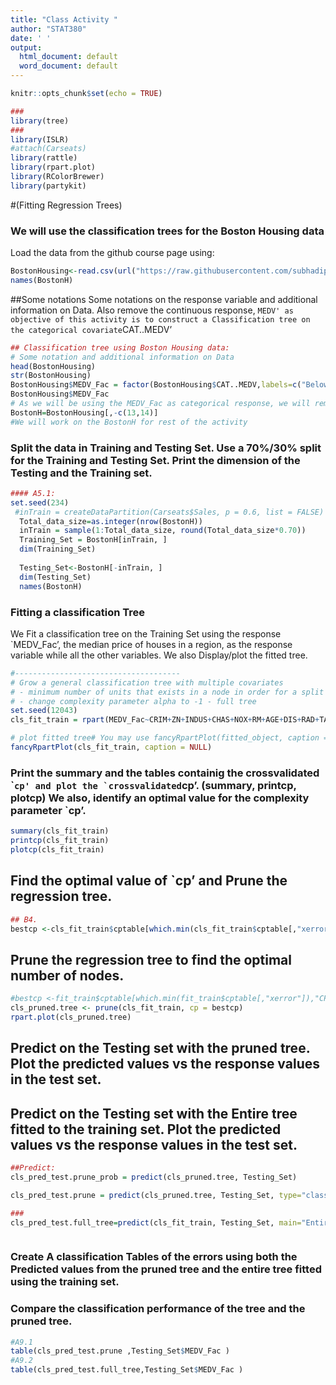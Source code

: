 ```yaml
---
title: "Class Activity "
author: "STAT380"
date: ' '
output:
  html_document: default
  word_document: default
---
```


```r
knitr::opts_chunk$set(echo = TRUE)
```

```r
###
library(tree)
###
library(ISLR)
#attach(Carseats)
library(rattle)
library(rpart.plot)
library(RColorBrewer)
library(partykit)
```


#(Fitting Regression Trees)

### We will use the classification trees for the Boston Housing data

Load the data from the github course page using: 

```r
BostonHousing<-read.csv(url("https://raw.githubusercontent.com/subhadippal2019/STAT380UAEU/main/BostonHousing.csv"))
names(BostonH)
```

##Some notations
Some notations on the response variable and additional information on Data. Also remove the continuous response, `MEDV' as objective of this activity is to construct a Classification tree on the categorical covariate `CAT..MEDV' 
```r
## Classification tree using Boston Housing data: 
# Some notation and additional information on Data
head(BostonHousing)
str(BostonHousing)
BostonHousing$MEDV_Fac = factor(BostonHousing$CAT..MEDV,labels=c("Below","Above"))
BostonHousing$MEDV_Fac
# As we will be using the MEDV_Fac as categorical response, we will remove both, `CAT..MEDV' and `MEDV' to keep on the required of the data. 
BostonH=BostonHousing[,-c(13,14)] 
#We will work on the BostonH for rest of the activity
```



### Split the data in Training and Testing Set. Use a 70%/30% split for the Training and Testing Set. Print the dimension of the Testing and the Training set.
```r
#### A5.1:
set.seed(234)
 #inTrain = createDataPartition(Carseats$Sales, p = 0.6, list = FALSE)
  Total_data_size=as.integer(nrow(BostonH))
  inTrain = sample(1:Total_data_size, round(Total_data_size*0.70))
  Training_Set = BostonH[inTrain, ]
  dim(Training_Set)
  
  Testing_Set<-BostonH[-inTrain, ]
  dim(Testing_Set)
  names(BostonH)

```

### Fitting a classification Tree

We Fit a classification tree on the Training Set using the response  `MEDV_Fac', the median price of houses in a region, as the response variable while all the other variables. We also Display/plot the fitted tree.

```r
#-------------------------------------
# Grow a general classification tree with multiple covariates
# - minimum number of units that exists in a node in order for a split to be attempted
# - change complexity parameter alpha to -1 - full tree
set.seed(12043)
cls_fit_train = rpart(MEDV_Fac~CRIM+ZN+INDUS+CHAS+NOX+RM+AGE+DIS+RAD+TAX+PTRATIO+LSTAT,data=Training_Set,method="class",minsplit=5,cp=0)

# plot fitted tree# You may use fancyRpartPlot(fitted_object, caption = NULL)
fancyRpartPlot(cls_fit_train, caption = NULL)

```

###  Print the summary and the tables containig the crossvalidated ``` cp' and plot the `crossvalidated ``cp'.  (summary, printcp, plotcp) We also,  identify an optimal value for the complexity parameter \`cp'.

```r
summary(cls_fit_train)
printcp(cls_fit_train)
plotcp(cls_fit_train) 


```

### 

##  Find the optimal value of \`cp' and Prune the regression tree.

```r
## B4.
bestcp <-cls_fit_train$cptable[which.min(cls_fit_train$cptable[,"xerror"]),"CP"]


```

### 


##  Prune the regression tree to find the optimal number of nodes.
```r

#bestcp <-fit_train$cptable[which.min(fit_train$cptable[,"xerror"]),"CP"]
cls_pruned.tree <- prune(cls_fit_train, cp = bestcp)
rpart.plot(cls_pruned.tree)

```
###

##  Predict on the Testing set with the pruned tree. Plot the predicted values vs the response values in the test set.

## Predict on the Testing set with the Entire tree fitted to the training set. Plot the predicted values vs the response values in the test set.

```r
##Predict: 
cls_pred_test.prune_prob = predict(cls_pruned.tree, Testing_Set)

cls_pred_test.prune = predict(cls_pruned.tree, Testing_Set, type="class")

### 
cls_pred_test.full_tree=predict(cls_fit_train, Testing_Set, main="Entire Tree on Trainig Set", type="class")



```

### 



### Create A classification Tables of the errors  using both the Predicted values from the pruned tree and the entire tree fitted using the training set.

###  Compare the classification performance of the tree and the pruned tree. 
```r
#A9.1
table(cls_pred_test.prune ,Testing_Set$MEDV_Fac )
#A9.2
table(cls_pred_test.full_tree,Testing_Set$MEDV_Fac )

```
